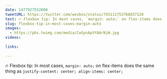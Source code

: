 ```yaml
---
date: 1477927552000
tweetURL: https://twitter.com/wesbos/status/793111753768837120
text: 🔥 Flexbox tip: In most cases, `margin: auto;` on flex-items does the same thing as `justify-content: center; align-items: center;` 
slug: flexbox-tip-in-most-cases-margin-auto
images:
  - https://pbs.twimg.com/media/CwGynApVYAArNjW.jpg
videos:
  
links:
  
---
```

🔥 Flexbox tip: In most cases, `margin: auto;` on flex-items does the same thing as `justify-content: center; align-items: center;`

